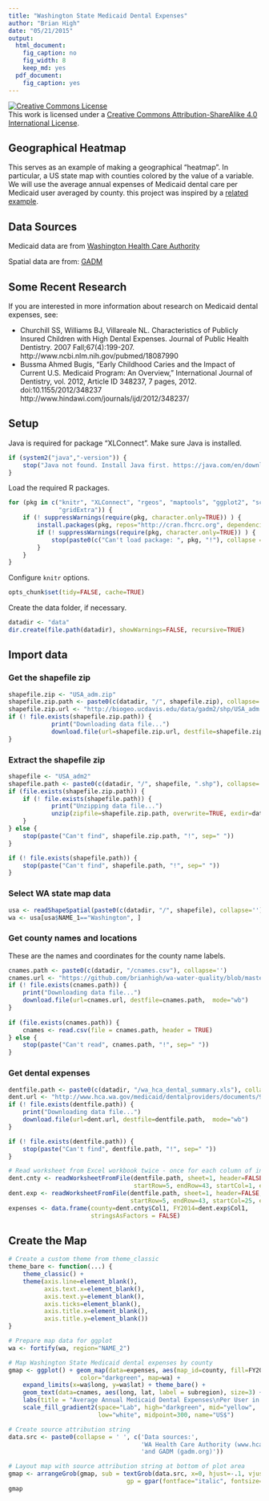 ```yaml
---
title: "Washington State Medicaid Dental Expenses"
author: "Brian High"
date: "05/21/2015"
output:
  html_document:
    fig_caption: no
    fig_width: 8
    keep_md: yes
  pdf_document:
    fig_caption: yes
---
```


<a rel="license" href="http://creativecommons.org/licenses/by-sa/4.0/"><img alt="Creative Commons License" style="border-width:0" src="https://i.creativecommons.org/l/by-sa/4.0/88x31.png" /></a><br />This work is licensed under a <a rel="license" href="http://creativecommons.org/licenses/by-sa/4.0/">Creative Commons Attribution-ShareAlike 4.0 International License</a>.

## Geographical Heatmap

This serves as an example of making a geographical "heatmap". In particular, a 
US state map with counties colored by the value of a variable. We will use the
average annual expenses of Medicaid dental care per Medicaid user averaged by 
county. this project was inspired by a 
[related example](https://blogs.baylor.edu/alex_beaujean/2013/06/28/creating-a-map-in-r/).

## Data Sources

Medicaid data are from [Washington Health Care Authority](http://www.hca.wa.gov/medicaid/dentalproviders/Pages/dental_data.aspx)

Spatial data are from: [GADM](http://gadm.org/)

## Some Recent Research

If you are interested in more information about research on Medicaid dental 
expenses, see:

- Churchill SS, Williams BJ, Villareale NL. Characteristics of Publicly 
  Insured Children with High Dental Expenses. Journal of Public Health Dentistry. 
  2007 Fall;67(4):199-207. http://www.ncbi.nlm.nih.gov/pubmed/18087990
- Bussma Ahmed Bugis, “Early Childhood Caries and the Impact of Current U.S. 
  Medicaid Program: An Overview,” International Journal of Dentistry, vol. 2012, 
  Article ID 348237, 7 pages, 2012. doi:10.1155/2012/348237
  http://www.hindawi.com/journals/ijd/2012/348237/

## Setup

Java is required for package "XLConnect". Make sure Java is installed.

```r
if (system2("java","-version")) {
    stop("Java not found. Install Java first. https://java.com/en/download/")
}
```

Load the required R packages.

```r
for (pkg in c("knitr", "XLConnect", "rgeos", "maptools", "ggplot2", "scales", 
              "gridExtra")) {
    if (! suppressWarnings(require(pkg, character.only=TRUE)) ) {
        install.packages(pkg, repos="http://cran.fhcrc.org", dependencies=TRUE)
        if (! suppressWarnings(require(pkg, character.only=TRUE)) ) {
            stop(paste0(c("Can't load package: ", pkg, "!"), collapse = ""))
        }
    }
}
```

Configure `knitr` options.

```r
opts_chunk$set(tidy=FALSE, cache=TRUE)
```

Create the data folder, if necessary.

```r
datadir <- "data"
dir.create(file.path(datadir), showWarnings=FALSE, recursive=TRUE)
```

## Import data

### Get the shapefile zip

```r
shapefile.zip <- "USA_adm.zip"
shapefile.zip.path <- paste0(c(datadir, "/", shapefile.zip), collapse='')
shapefile.zip.url <- "http://biogeo.ucdavis.edu/data/gadm2/shp/USA_adm.zip"
if (! file.exists(shapefile.zip.path)) {
            print("Downloading data file...")
            download.file(url=shapefile.zip.url, destfile=shapefile.zip.path)
}
```

### Extract the shapefile zip

```r
shapefile <- "USA_adm2"
shapefile.path <- paste0(c(datadir, "/", shapefile, ".shp"), collapse='')
if (file.exists(shapefile.zip.path)) {
    if (! file.exists(shapefile.path)) {
            print("Unzipping data file...")
            unzip(zipfile=shapefile.zip.path, overwrite=TRUE, exdir=datadir)
    }
} else {
    stop(paste("Can't find", shapefile.zip.path, "!", sep=" "))
}

if (! file.exists(shapefile.path)) {
    stop(paste("Can't find", shapefile.path, "!", sep=" "))
}
```

### Select WA state map data

```r
usa <- readShapeSpatial(paste0(c(datadir, "/", shapefile), collapse=''))
wa <- usa[usa$NAME_1=="Washington", ]
```

### Get county names and locations

These are the names and coordinates for the county name labels.

```r
cnames.path <- paste0(c(datadir, "/cnames.csv"), collapse='')
cnames.url <- "https://github.com/brianhigh/wa-water-quality/blob/master/data/cnames.csv"
if (! file.exists(cnames.path)) {
    print("Downloading data file...")
    download.file(url=cnames.url, destfile=cnames.path,  mode="wb")
}
    
if (file.exists(cnames.path)) {
    cnames <- read.csv(file = cnames.path, header = TRUE)
} else {
    stop(paste("Can't read", cnames.path, "!", sep=" "))
}
```

### Get dental expenses

```r
dentfile.path <- paste0(c(datadir, "/wa_hca_dental_summary.xls"), collapse='')
dent.url <- "http://www.hca.wa.gov/medicaid/dentalproviders/documents/999cntysumall.XLS"
if (! file.exists(dentfile.path)) {
    print("Downloading data file...")
    download.file(url=dent.url, destfile=dentfile.path,  mode="wb")
}

if (! file.exists(dentfile.path)) {
    stop(paste("Can't find", dentfile.path, "!", sep=" "))
}

# Read worksheet from Excel workbook twice - once for each column of interest
dent.cnty <- readWorksheetFromFile(dentfile.path, sheet=1, header=FALSE,
                                   startRow=5, endRow=43, startCol=1, endCol=1)
dent.exp <- readWorksheetFromFile(dentfile.path, sheet=1, header=FALSE,
                                  startRow=5, endRow=43, startCol=25, endCol=25)
expenses <- data.frame(county=dent.cnty$Col1, FY2014=dent.exp$Col1, 
                       stringsAsFactors = FALSE)
```

## Create the Map

```r
# Create a custom theme from theme_classic
theme_bare <- function(...) {
    theme_classic() + 
    theme(axis.line=element_blank(),
          axis.text.x=element_blank(),
          axis.text.y=element_blank(),
          axis.ticks=element_blank(),
          axis.title.x=element_blank(),
          axis.title.y=element_blank())
}

# Prepare map data for ggplot
wa <- fortify(wa, region="NAME_2")

# Map Washington State Medicaid dental expenses by county
gmap <- ggplot() + geom_map(data=expenses, aes(map_id=county, fill=FY2014),
                    color="darkgreen", map=wa) + 
    expand_limits(x=wa$long, y=wa$lat) + theme_bare() +
    geom_text(data=cnames, aes(long, lat, label = subregion), size=3) +  
    labs(title = "Average Annual Medicaid Dental Expenses\nPer User in 2014 by County") +
    scale_fill_gradient2(space="Lab", high="darkgreen", mid="yellow", 
                         low="white", midpoint=300, name="US$")

# Create source attribution string
data.src <- paste0(collapse = ' ', c('Data sources:', 
                                     'WA Health Care Authority (www.hca.wa.gov),', 
                                     'and GADM (gadm.org)'))

# Layout map with source attribution string at bottom of plot area
gmap <- arrangeGrob(gmap, sub = textGrob(data.src, x=0, hjust=-.1, vjust=0.1,
                                 gp = gpar(fontface="italic", fontsize=12)))
gmap
```